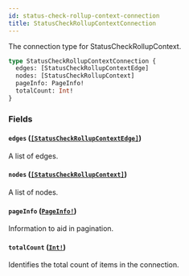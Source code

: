 ```yaml
---
id: status-check-rollup-context-connection
title: StatusCheckRollupContextConnection
---
```


The connection type for StatusCheckRollupContext.

```graphql
type StatusCheckRollupContextConnection {
  edges: [StatusCheckRollupContextEdge]
  nodes: [StatusCheckRollupContext]
  pageInfo: PageInfo!
  totalCount: Int!
}
```

### Fields

#### `edges` ([`[StatusCheckRollupContextEdge]`](/docs/api/objects/status-check-rollup-context-edge))

A list of edges.

#### `nodes` ([`[StatusCheckRollupContext]`](/docs/api/unions/status-check-rollup-context))

A list of nodes.

#### `pageInfo` ([`PageInfo!`](/docs/api/objects/page-info))

Information to aid in pagination.

#### `totalCount` ([`Int!`](/docs/api/scalars/int))

Identifies the total count of items in the connection.
